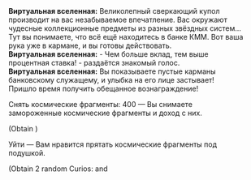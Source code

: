 {{Диалог Начало}}
:'''Виртуальная вселенная:''' Великолепный сверкающий купол производит на вас незабываемое впечатление. Вас окружают чудесные коллекционные предметы из разных звёздных систем... Тут вы понимаете, что всё ещё находитесь в банке КММ. Вот ваша рука уже в кармане, и вы готовы действовать.
:'''Виртуальная вселенная:''' - Чем больше вклад, тем выше процентная ставка! - раздаётся знакомый голос.
:'''Виртуальная вселенная:''' Вы показываете пустые карманы банковскому служащему, и улыбка на его лице застывает! Пришло время получить обещанное вознаграждение!
:{{Диалог|Звезда}} Снять космические фрагменты: 400 &mdash; Вы снимаете замороженные космические фрагменты и доход с них.
:;(Obtain {{Предмет|Космические фрагменты|20|x=400}})
:{{Диалог|Звезда}} Уйти &mdash; Вам нравится прятать космические фрагменты под подушкой.
:{{SU Special Dialogue|Эрудиция|Получить в подарок от банка услуги по управлению финансами|Получить диковины: Золотая монета раскола и Слухи Общества гениев.}}
:;(Obtain 2 random Curios&colon; {{Item|Gold Coin of Discord|20|type=Curio}} and {{Item|Typical Genius Society Gossip|20|type=Curio}}
{{Диалог Конец}}